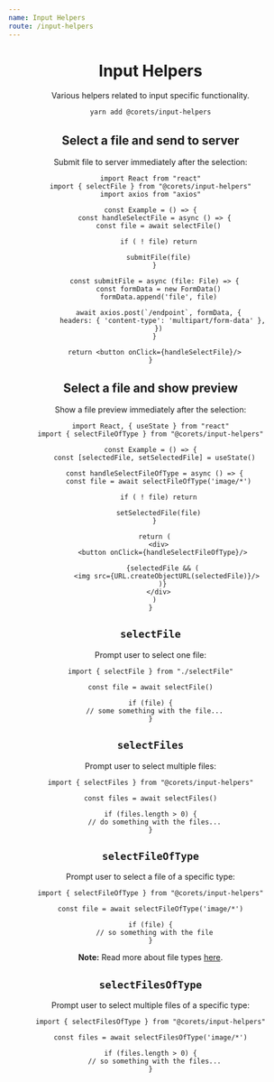 ```yaml
---
name: Input Helpers
route: /input-helpers
---
```



<Header repository="input-helpers" />

# Input Helpers

Various helpers related to input specific functionality.

```bash
yarn add @corets/input-helpers
```

## Select a file and send to server

Submit file to server immediately after the selection:

```tsx
import React from "react"
import { selectFile } from "@corets/input-helpers"
import axios from "axios"

const Example = () => {
  const handleSelectFile = async () => {
    const file = await selectFile()

    if ( ! file) return

    submitFile(file)
  }

  const submitFile = async (file: File) => {
    const formData = new FormData()
    formData.append('file', file)

    await axios.post(`/endpoint`, formData, {
      headers: { 'content-type': 'multipart/form-data' },
    })
  }

  return <button onClick={handleSelectFile}/>
}
```

## Select a file and show preview

Show a file preview immediately after the selection:

```tsx
import React, { useState } from "react"
import { selectFileOfType } from "@corets/input-helpers"

const Example = () => {
  const [selectedFile, setSelectedFile] = useState()

  const handleSelectFileOfType = async () => {
    const file = await selectFileOfType('image/*')

    if ( ! file) return

    setSelectedFile(file)
  }

  return (
    <div>
      <button onClick={handleSelectFileOfType}/>

      {selectedFile && (
        <img src={URL.createObjectURL(selectedFile)}/>
      )}
    </div>
  )
}
```

## `selectFile`

Prompt user to select one file:

```tsx
import { selectFile } from "./selectFile"

const file = await selectFile()

if (file) {
  // some something with the file...
}
```

## `selectFiles`

Prompt user to select multiple files:

```tsx
import { selectFiles } from "@corets/input-helpers"

const files = await selectFiles()

if (files.length > 0) {
  // do something with the files...
}
```

## `selectFileOfType`

Prompt user to select a file of a specific type:

```tsx
import { selectFileOfType } from "@corets/input-helpers"

const file = await selectFileOfType('image/*')

if (file) {
  // so something with the file
}
```

**Note:** Read more about file types [here](https://developer.mozilla.org/en-US/docs/Web/HTML/Element/input/file#accept).

## `selectFilesOfType`

Prompt user to select multiple files of a specific type:

```tsx
import { selectFilesOfType } from "@corets/input-helpers"

const files = await selectFilesOfType('image/*')

if (files.length > 0) {
  // so something with the files...
}
```
